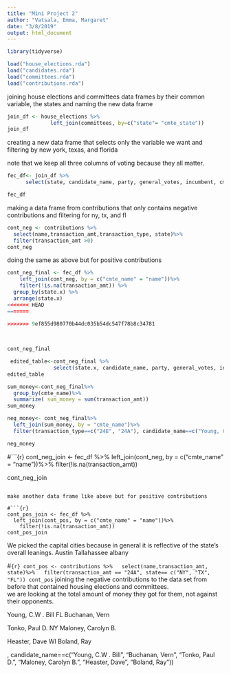 ```yaml
---
title: "Mini Project 2"
author: "Vatsala, Emma, Margaret"
date: "3/8/2019"
output: html_document
---
```


```r
library(tidyverse)
```

```r
load("house_elections.rda")
load("candidates.rda")
load("committees.rda")
load("contributions.rda")
```


joining house elections and committees data frames by their common variable, the states and naming the new data frame

```r
join_df <- house_elections %>%
              left_join(committees, by=c("state"= "cmte_state"))
join_df
```

creating a new data frame that selects only the variable we want and filtering by new york, texas, and florida

note that we keep all three columns of voting because they all matter. 

```r
fec_df<- join_df %>%
      select(state, candidate_name, party, general_votes, incumbent, cmte_name)

fec_df
```

making a data frame from contributions that only contains negative contributions and filtering for ny, tx, and fl
```r
cont_neg <- contributions %>%
  select(name,transaction_amt,transaction_type, state)%>%
  filter(transaction_amt >0)
cont_neg
```
 doing the same as above but for positive contributions

```r
cont_neg_final <- fec_df %>%
    left_join(cont_neg, by = c("cmte_name" = "name"))%>%
    filter(!is.na(transaction_amt)) %>%
  group_by(state.x) %>%
  arrange(state.x)
<<<<<<< HEAD
=======

>>>>>>> 9ef855d980770b44dc035b54dc547f78b8c34781
  
 

cont_neg_final
```


```r
 edited_table<-cont_neg_final %>%
               select(state.x, candidate_name, party, general_votes, incumbent)
edited_table
```

```r
sum_money<-cont_neg_final%>%
  group_by(cmte_name)%>%
  summarize( sum_money = sum(transaction_amt))
sum_money
```

```r
neg_money<- cont_neg_final%>%
  left_join(sum_money, by = "cmte_name")%>%
  filter(transaction_type==c("24E", "24A"), candidate_name==c("Young, C.W . Bill", "Buchanan, Vern","Tonko, Paul D.", "Maloney, Carolyn B.", "Heaster, Dave"))

neg_money
```







#```{r}
cont_neg_join <- fec_df %>%
  left_join(cont_neg, by = c("cmte_name" = "name"))%>%
  filter(!is.na(transaction_amt))

cont_neg_join
```

make another data frame like above but for positive contributions

#```{r}
cont_pos_join <- fec_df %>%
  left_join(cont_pos, by = c("cmte_name" = "name"))%>%
    filter(!is.na(transaction_amt))
cont_pos_join
```
  
We picked the capital cities because in general it is reflective of the state's overall leanings. 
Austin
Tallahassee
albany

#```{r}
cont_pos <- contributions %>%
  select(name,transaction_amt, state)%>%
  filter(transaction_amt == "24A", state== c("NY", "TX", "FL"))
cont_pos
```
joining the negative contributions to the data set from before that contained housing elections and committees.  
we are looking at the total amount of money they got for them, not against their opponents. 

Young, C.W . Bill FL
Buchanan, Vern

Tonko, Paul D. NY
Maloney, Carolyn B.

Heaster, Dave WI
Boland, Ray


, candidate_name==c("Young, C.W . Bill", "Buchanan, Vern", "Tonko, Paul D.", "Maloney, Carolyn B.", "Heaster, Dave", "Boland, Ray"))

